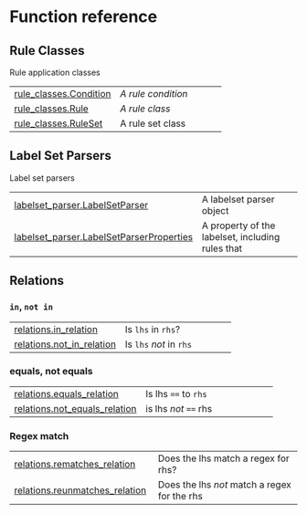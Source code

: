 # Function reference

## Rule Classes

Rule application classes

| | |
| --- | --- |
| [rule_classes.Condition](rule_classes.Condition.qmd#fave_recode.rule_classes.Condition) | _A rule condition_ |
| [rule_classes.Rule](rule_classes.Rule.qmd#fave_recode.rule_classes.Rule) | _A rule class_ |
| [rule_classes.RuleSet](rule_classes.RuleSet.qmd#fave_recode.rule_classes.RuleSet) | A rule set class |

## Label Set Parsers

Label set parsers

| | |
| --- | --- |
| [labelset_parser.LabelSetParser](labelset_parser.LabelSetParser.qmd#fave_recode.labelset_parser.LabelSetParser) | A labelset parser object |
| [labelset_parser.LabelSetParserProperties](labelset_parser.LabelSetParserProperties.qmd#fave_recode.labelset_parser.LabelSetParserProperties) | A property of the labelset, including rules that |

## Relations

### `in`, `not in`

| | |
| --- | --- |
| [relations.in_relation](relations.in_relation.qmd#fave_recode.relations.in_relation) | Is `lhs` in `rhs`? |
| [relations.not_in_relation](relations.not_in_relation.qmd#fave_recode.relations.not_in_relation) | Is `lhs` *not* in `rhs` |

### equals, not equals

| | |
| --- | --- |
| [relations.equals_relation](relations.equals_relation.qmd#fave_recode.relations.equals_relation) | Is lhs `==` to `rhs` |
| [relations.not_equals_relation](relations.not_equals_relation.qmd#fave_recode.relations.not_equals_relation) | is lhs *not* `==` rhs |

### Regex match

| | |
| --- | --- |
| [relations.rematches_relation](relations.rematches_relation.qmd#fave_recode.relations.rematches_relation) | Does the lhs match a regex for rhs? |
| [relations.reunmatches_relation](relations.reunmatches_relation.qmd#fave_recode.relations.reunmatches_relation) | Does the lhs *not* match a regex for the rhs |